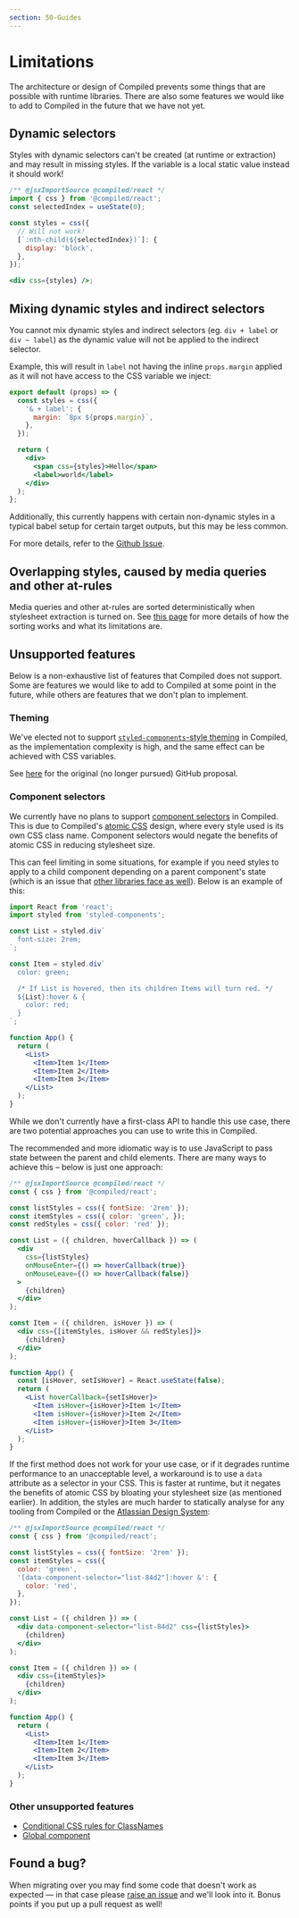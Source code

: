 ```yaml
---
section: 50-Guides
---
```


# Limitations

The architecture or design of Compiled prevents some things that are possible with runtime libraries. There are also some features we would like to add to Compiled in the future that we have not yet.

## Dynamic selectors

Styles with dynamic selectors can't be created (at runtime or extraction) and may result in missing styles. If the variable is a local static value instead it should work!

```jsx
/** @jsxImportSource @compiled/react */
import { css } from '@compiled/react';
const selectedIndex = useState(0);

const styles = css({
  // Will not work!
  [`:nth-child(${selectedIndex})`]: {
    display: 'block',
  },
});

<div css={styles} />;
```

## Mixing dynamic styles and indirect selectors

You cannot mix dynamic styles and indirect selectors (eg. `div + label` or `div ~ label`) as the dynamic value will not be applied to the indirect selector.

Example, this will result in `label` not having the inline `props.margin` applied as it will not have access to the CSS variable we inject:

```jsx
export default (props) => {
  const styles = css({
    '& + label': {
      margin: `8px ${props.margin}`,
    },
  });

  return (
    <div>
      <span css={styles}>Hello</span>
      <label>world</label>
    </div>
  );
};
```

Additionally, this currently happens with certain non-dynamic styles in a typical babel setup for certain target outputs, but this may be less common.

For more details, refer to the [Github Issue](https://github.com/atlassian-labs/compiled/issues/1789).

## Overlapping styles, caused by media queries and other at-rules

Media queries and other at-rules are sorted deterministically when stylesheet extraction is turned on. See [this page](/media-queries-and-other-at-rules) for more details of how the sorting works and what its limitations are.

## Unsupported features

Below is a non-exhaustive list of features that Compiled does not support. Some are features we would like to add to Compiled at some point in the future, while others are features that we don't plan to implement.

### Theming

We've elected not to support [`styled-components`-style theming](https://styled-components.com/docs/advanced#theming) in Compiled, as the implementation complexity is high, and the same effect can be achieved with CSS variables.

See [here](https://github.com/atlassian-labs/compiled/issues/18) for the original (no longer pursued) GitHub proposal.

### Component selectors

We currently have no plans to support [component selectors](https://styled-components.com/docs/advanced#referring-to-other-components) in Compiled. This is due to Compiled's [atomic CSS](/atomic-css) design, where every style used is its own CSS class name. Component selectors would negate the benefits of atomic CSS in reducing stylesheet size.

This can feel limiting in some situations, for example if you need styles to apply to a child component depending on a parent component's state (which is an issue that [other libraries face as well](https://github.com/facebook/stylex/issues/373)). Below is an example of this:

```jsx
import React from 'react';
import styled from 'styled-components';

const List = styled.div`
  font-size: 2rem;
`;

const Item = styled.div`
  color: green;

  /* If List is hovered, then its children Items will turn red. */
  ${List}:hover & {
    color: red;
  }
`;

function App() {
  return (
    <List>
      <Item>Item 1</Item>
      <Item>Item 2</Item>
      <Item>Item 3</Item>
    </List>
  );
}
```

While we don't currently have a first-class API to handle this use case, there are two potential approaches you can use to write this in Compiled.

The recommended and more idiomatic way is to use JavaScript to pass state between the parent and child elements. There are many ways to achieve this – below is just one approach:

```jsx
/** @jsxImportSource @compiled/react */
const { css } from '@compiled/react';

const listStyles = css({ fontSize: '2rem' });
const itemStyles = css({ color: 'green', });
const redStyles = css({ color: 'red' });

const List = ({ children, hoverCallback }) => (
  <div
    css={listStyles}
    onMouseEnter={() => hoverCallback(true)}
    onMouseLeave={() => hoverCallback(false)}
  >
    {children}
  </div>
);

const Item = ({ children, isHover }) => (
  <div css={[itemStyles, isHover && redStyles]}>
    {children}
  </div>
);

function App() {
  const [isHover, setIsHover] = React.useState(false);
  return (
    <List hoverCallback={setIsHover}>
      <Item isHover={isHover}>Item 1</Item>
      <Item isHover={isHover}>Item 2</Item>
      <Item isHover={isHover}>Item 3</Item>
    </List>
  );
}
```

If the first method does not work for your use case, or if it degrades runtime performance to an unacceptable level, a workaround is to use a `data` attribute as a selector in your CSS. This is faster at runtime, but it negates the benefits of atomic CSS by bloating your stylesheet size (as mentioned earlier). In addition, the styles are much harder to statically analyse for any tooling from Compiled or the [Atlassian Design System](https://atlassian.design/):

```jsx
/** @jsxImportSource @compiled/react */
const { css } from '@compiled/react';

const listStyles = css({ fontSize: '2rem' });
const itemStyles = css({
  color: 'green',
  '[data-component-selector="list-84d2"]:hover &': {
    color: 'red',
  },
});

const List = ({ children }) => (
  <div data-component-selector="list-84d2" css={listStyles}>
    {children}
  </div>
);

const Item = ({ children }) => (
  <div css={itemStyles}>
    {children}
  </div>
);

function App() {
  return (
    <List>
      <Item>Item 1</Item>
      <Item>Item 2</Item>
      <Item>Item 3</Item>
    </List>
  );
}
```

### Other unsupported features

- [Conditional CSS rules for ClassNames](https://github.com/atlassian-labs/compiled/issues/391)
- [Global component](https://github.com/atlassian-labs/compiled/issues/62)

## Found a bug?

When migrating over you may find some code that doesn't work as expected —
in that case please [raise an issue](https://github.com/atlassian-labs/compiled/issues/new?assignees=&labels=&template=bug_report.md&title=Bug:&labels=bug%20%F0%9F%90%9B) and we'll look into it. Bonus points if you put up a pull request as well!
